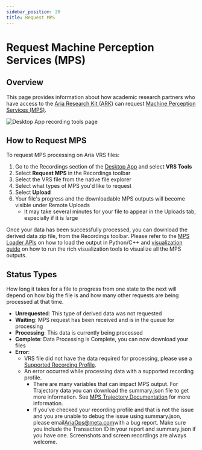 ```yaml
---
sidebar_position: 20
title: Request MPS
---
```


# Request Machine Perception Services (MPS)

## Overview

This page provides information about how academic research partners who have access to the [Aria Research Kit (ARK)](https://www.projectaria.com/research-kit/) can request [Machine Perception Services (MPS)](/docs/ARK/mps).

![Desktop App recording tools page](/img/ARK/desktop_app_mps.png)

## How to Request MPS
To request MPS processing on Aria VRS files:
1. Go to the Recordings section of the [Desktop App](/docs/ARK/desktop_companion_app.mdx) and select **VRS Tools**
2. Select **Request MPS** in the Recordings toolbar
3. Select the VRS file from the native file explorer
4. Select what types of MPS you'd like to request
5. Select **Upload**
6. Your file's progress and the downloadable MPS outputs will become visible under Remote Uploads
    * It may take several minutes for your file to appear in the Uploads tab, especially if it is large

Once your data has been successfully processed, you can download the derived data zip file, from the Recordings toolbar. Please refer to the [MPS Loader APIs](/docs/data_utilities/core_code_snippets/mps#load-mps-output) on how to load the output in Python/C++ and [visualization guide](/docs/data_utilities/visualization_guide#mps-static-scene-visualizer) on how to run the rich visualization tools to visualize all the MPS outputs.

## Status Types

How long it takes for a file to progress from one state to the next will depend on how big the file is and how many other requests are being processed at that time.

* **Unrequested**: This type of derived data was not requested
* **Waiting**: MPS request has been received and is in the queue for processing
* **Processing**: This data is currently being processed
* **Complete**: Data Processing is Complete, you can now download your files
* **Error**:
    * VRS file did not have the data required for processing, please use a [Supported Recording Profile](/docs/tech_spec/#recording-profiles).
    * An error occurred while processing data with a supported recording profile.
        * There are many variables that can impact MPS output. For Trajectory data you can download the summary.json file to get more information. See [MPS Trajectory Documentation](/docs/data_formats/mps/mps_summary) for more information.
        * If you've checked your recording profile and that is not the issue and you are unable to debug the issue using summary.json, please email[AriaOps@meta.com](mailto:AriaOps@meta.com)with a bug report. Make sure you include the Transaction ID in your report and summary.json if you have one. Screenshots and screen recordings are always welcome.
